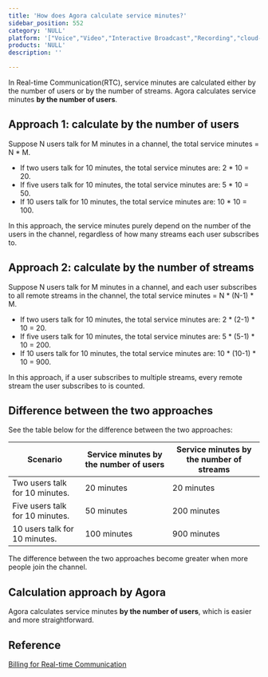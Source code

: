 ```yaml
---
title: 'How does Agora calculate service minutes?'
sidebar_position: 552 
category: 'NULL' 
platform: '["Voice","Video","Interactive Broadcast","Recording","cloud-recording"]'
products: 'NULL'   
description: '' 

---
```



In Real-time Communication(RTC), service minutes are calculated either by the number of users or by the number of streams. Agora calculates service minutes **by the number of users**.

## Approach 1: calculate by the number of users

Suppose N users talk for M minutes in a channel, the total service minutes = N * M. 

- If two users talk for 10 minutes, the total service minutes are: 2 * 10 = 20.
- If five users talk for 10 minutes, the total service minutes are: 5 * 10 = 50.
- If 10 users talk for 10 minutes, the total service minutes are: 10 * 10 = 100.

In this approach, the service minutes purely depend on the number of the users in the channel, regardless of how many streams each user subscribes to.

## Approach 2: calculate by the number of streams

Suppose N users talk for M minutes in a channel, and each user subscribes to all remote streams in the channel, the total service minutes = N * (N-1) * M.

- If two users talk for 10 minutes, the total service minutes are: 2 * (2-1) * 10 = 20.
- If five users talk for 10 minutes, the total service minutes are: 5 * (5-1) * 10 = 200.
- If 10 users talk for 10 minutes, the total service minutes are: 10 * (10-1) * 10 = 900.

In this approach, if a user subscribes to multiple streams, every remote stream the user subscribes to is counted.

## Difference between the two approaches

See the table below for the difference between the two approaches:

| Scenario | Service minutes by the number of users | Service minutes by the number of streams |
| ------------ | ------------- | --------------- |
| Two users talk for 10 minutes. |	20 minutes | 20 minutes |
| Five users talk for 10 minutes. |	50 minutes |	200 minutes |
| 10 users talk for 10 minutes.	| 100 minutes	| 900 minutes |

The difference between the two approaches become greater when more people join the channel.

## Calculation approach by Agora

Agora calculates service minutes **by the number of users**, which is easier and more straightforward.

## Reference

[Billing for Real-time Communication](https://docs.agora.io/en/Interactive%20Broadcast/billing_rtc?platform=Android)